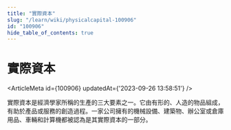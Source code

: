 ```yaml
---
title: "實際資本"
slug: "/learn/wiki/physicalcapital-100906"
id: "100906"
hide_table_of_contents: true
---
```



# 實際資本

<ArticleMeta id={100906} updatedAt={'2023-09-26 13:58:51'} />
<div className='border-solid border-b border-t-0 my-4 border-[var(--ifm-color-gray-300)]' />

實際資本是經濟學家所稱的生產的三大要素之一。它由有形的、人造的物品組成，有助於產品或服務的創造過程。一家公司擁有的機械設備、建築物、辦公室或倉庫用品、車輛和計算機都被認為是其實際資本的一部分。
